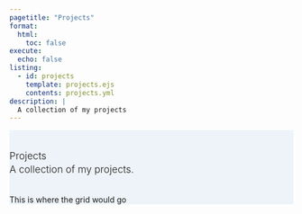 ```yaml
---
pagetitle: "Projects"
format:
  html:
    toc: false
execute: 
  echo: false
listing:
  - id: projects
    template: projects.ejs
    contents: projects.yml
description: |
  A collection of my projects
---
```



::: {#hero-banner .column-screen}
::: {.grid .column-page}
::: {.headline .g-col-lg-6 .g-col-12 .g-col-md-12}
::: h1
Projects
:::

A collection of my projects.

:::

This is where the grid would go

:::
:::

::: {#projects .column-page}
:::

```{=html}
<style>
#hero-banner {
  padding-top: 35px;
  background-color: rgb(237,243,249);
}
#quarto-content main { 
  margin-top: 0;
  padding-top: 0;
}
html {
  scroll-behavior: smooth;
}
.headline {
font-size: 1.25em;
font-weight: 300;
padding-bottom: 1em;
}
.headline p {
  margin: 0;
  padding-bottom: 0.2rem;
}
.headline a {
  text-decoration: none;
}
.headline ul li {
  margin-bottom: 0.3em;
}
.card-img-top {
  width: 100%;
  height: 15vw;
  object-fit: contain;
}

<!-- .carousel.card { -->
<!--   padding-top: 2em; -->
<!-- } -->
<!-- .carousel img { -->
<!--   width: 70%; -->
<!--   margin-bottom: 110px; -->
<!-- } -->
<!-- .carousel-control-prev-icon, .carousel-control-next-icon { -->
<!--   margin-bottom: 110px; -->
<!-- } -->
<!-- .carousel-caption { -->
<!--   padding-top: 1em; -->
<!-- } -->
<!-- .touch { -->

<!-- } -->
</style>
```
